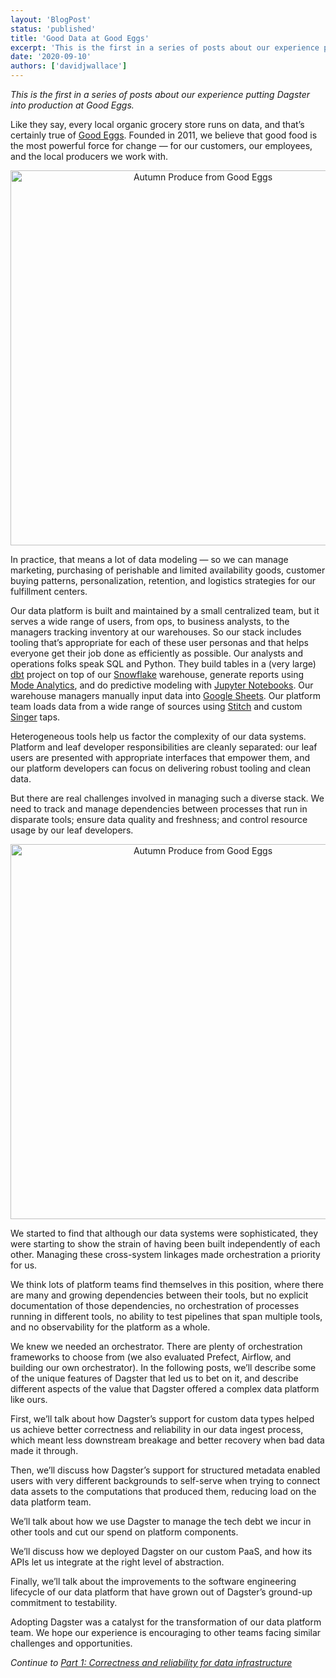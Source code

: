 ```yaml
---
layout: 'BlogPost'
status: 'published'
title: 'Good Data at Good Eggs'
excerpt: 'This is the first in a series of posts about our experience putting Dagster into production at Good Eggs.'
date: '2020-09-10'
authors: ['davidjwallace']
---
```


_This is the first in a series of posts about our experience putting Dagster into production at Good Eggs._

Like they say, every local organic grocery store runs on data, and that’s certainly true of [Good Eggs](https://www.goodeggs.com/). Founded in 2011, we believe that good food is the most powerful force for change — for our customers, our employees, and the local producers we work with.

<p align="center">
  <img
    src="/posts/good-eggs-0/autumn_produce.jpg"
    alt="Autumn Produce from Good Eggs"
    width="600px"
  />
</p>

In practice, that means a lot of data modeling — so we can manage marketing, purchasing of perishable and limited availability goods, customer buying patterns, personalization, retention, and logistics strategies for our fulfillment centers.

Our data platform is built and maintained by a small centralized team, but it serves a wide range of users, from ops, to business analysts, to the managers tracking inventory at our warehouses. So our stack includes tooling that’s appropriate for each of these user personas and that helps everyone get their job done as efficiently as possible. Our analysts and operations folks speak SQL and Python. They build tables in a (very large) [dbt](https://www.getdbt.com/) project on top of our [Snowflake](https://www.snowflake.com/) warehouse, generate reports using [Mode Analytics](https://mode.com/), and do predictive modeling with [Jupyter Notebooks](https://jupyter.org/). Our warehouse managers manually input data into [Google Sheets](https://www.google.com/sheets/about/). Our platform team loads data from a wide range of sources using [Stitch](https://www.stitchdata.com/) and custom [Singer](https://www.singer.io/) taps.

Heterogeneous tools help us factor the complexity of our data systems. Platform and leaf developer responsibilities are cleanly separated: our leaf users are presented with appropriate interfaces that empower them, and our platform developers can focus on delivering robust tooling and clean data.

But there are real challenges involved in managing such a diverse stack. We need to track and manage dependencies between processes that run in disparate tools; ensure data quality and freshness; and control resource usage by our leaf developers.

<p align="center">
  <img
    src="/posts/good-eggs-0/goodeggs_data_platform.png"
    alt="Autumn Produce from Good Eggs"
    width="600px"
  />
</p>

We started to find that although our data systems were sophisticated, they were starting to show the strain of having been built independently of each other. Managing these cross-system linkages made orchestration a priority for us.

We think lots of platform teams find themselves in this position, where there are many and growing dependencies between their tools, but no explicit documentation of those dependencies, no orchestration of processes running in different tools, no ability to test pipelines that span multiple tools, and no observability for the platform as a whole.

We knew we needed an orchestrator. There are plenty of orchestration frameworks to choose from (we also evaluated Prefect, Airflow, and building our own orchestrator). In the following posts, we’ll describe some of the unique features of Dagster that led us to bet on it, and describe different aspects of the value that Dagster offered a complex data platform like ours.

First, we’ll talk about how Dagster’s support for custom data types helped us achieve better correctness and reliability in our data ingest process, which meant less downstream breakage and better recovery when bad data made it through.

Then, we’ll discuss how Dagster’s support for structured metadata enabled users with very different backgrounds to self-serve when trying to connect data assets to the computations that produced them, reducing load on the data platform team.

We’ll talk about how we use Dagster to manage the tech debt we incur in other tools and cut our spend on platform components.

We’ll discuss how we deployed Dagster on our custom PaaS, and how its APIs let us integrate at the right level of abstraction.

Finally, we’ll talk about the improvements to the software engineering lifecycle of our data platform that have grown out of Dagster’s ground-up commitment to testability.

Adopting Dagster was a catalyst for the transformation of our data platform team. We hope our experience is encouraging to other teams facing similar challenges and opportunities.

_Continue to [Part 1: Correctness and reliability for data infrastructure](/blog/good-eggs-1)_
